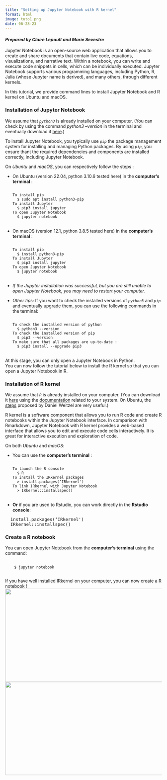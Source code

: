 ```yaml
---
title: "Setting up Jupyter Notebook with R kernel"
format: html
image: tuto1.png
date: 06-28-23
---
```



#### *Prepared by Claire Lepault and Marie Sevestre* <br>

Jupyter Notebook is an open-source web application that allows you to create and share documents that contain live code, equations, visualizations, and narrative text. Within a notebook, you can write and execute code snippets in cells, which can be individually executed. Jupyter Notebook supports  various programming languages, including Python, R, Julia (whose Jupyter name is derived), and many others, through different kernels. 

In this tutorial, we provide command lines to install Jupyter Notebook and R kernel on Ubuntu and macOS. 


### Installation of Jupyter Notebook

We assume that *`python3`* is already installed on your computer. (You can check by using the command *python3 --version* in the terminal and eventually download it [here](https://www.python.org/downloads/).)

To install Jupyter Notebook, you typically use *`pip`* the package management system for installing and managing Python packages. By using *`pip`*, you ensure thant the required dependencies and components are installed correctly, including Jupyter Notebook. 

On *Ubuntu* and *macOS*, you can respectively follow the steps :  

* On Ubuntu (version 22.04, python 3.10.6 tested here) in the **computer's terminal** :  
<pre>
  <code>
  To install pip
    <span>&#36; sudo apt install python3-pip </span>
  To install Jupyter
    <span>&#36; pip3 install jupyter </span>
  To open Jupyter Notebook
    <span>&#36; jupyter notebook </span>
  </code>
</pre>

* On macOS (version 12.1, python 3.8.5 tested here) in the **computer's terminal** : 
<pre>
  <code>
  To install pip
    <span>&#36; install python3-pip </span>
  To install Jupyter
    <span>&#36; pip3 install jupyter </span>
  To open Jupyter Notebook 
    <span>&#36; jupyter notebook </span>
  </code>
</pre>

* *If the Jupyter installation was successful, but you are still unable to open Jupyter Notebook, you may need to restart your computer.*

* *Other tips:* If you want to check the installed versions of *`python3`* and *`pip`* and eventually upgrade them, you can use the following commands in the terminal:
<pre>
  <code>
  To check the installed version of python 
    <span>&#36; python3 --version </span>
  To check the installed version of pip
    <span>&#36; pip3 --version </span>
  To make sure that all packages are up-to-date : 
    <span>&#36; pip3 install --upgrade pip3 </span>
  </code>
</pre>

At this stage, you can only open a Jupyter Notebook in Python. <br>
You can now follow the tutorial below to install the R kernel so that you can open a Jupyter Notebook in R. 

### Installation of R kernel

We assume that *`R`* is already installed on your computer. (You can download it [here](https://www.r-project.org/) using the [documentation](https://cran.r-project.org/doc/FAQ/R-FAQ.html9) related to your system. On Ubuntu, the [steps](https://www.danweitzel.net/post/installr/) proposed by Daniel Weitzel are very useful.)

R kernel is a software component that allows you to run R code and create R notebooks within the Jupyter Notebook interface.  In comparison with Rmarkdown, Jupyter Notebook with R kernel provides a web-based interface that allows you to edit and execute code cells interactively. It is great for interactive execution and exploration of code.

On both *Ubuntu* and *macOS*:

* You can use the **computer's terminal** : 
<pre>
  <code>
  To launch the R console 
    <span>&#36; R </span>
  To install the IRkernel packages 
    > install.packages(‘IRkernel')  </span>
  To link IRkernel with Jupyter Notebook 
    > IRkernel::installspec()  </span>
  </code>
</pre>

* **Or** if you are used to Rstudio, you can work directly in the **Rstudio console**:

<pre>
  install.packages(‘IRkernel')                                              
  IRkernel::installspec()
</pre> 


### Create a R notebook
You can open Jupyter Notebook from the **computer's terminal** using the command:
<pre>
  <code>
    <span>&#36; jupyter notebook </span>
  </code>
</pre>
If you have well installed IRkernel on your computer, you can now create a R notebook ! 
<br> 
<img src="tuto1_ex1_jnb.png" width="750" height="300"/>
<img src="tuto1_ex2_jnb.png" width="750" height="300"/>


